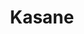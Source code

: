 ---
title: Kasane
description: Kasane is 4D SpaceTime Database.
template: splash
hero:
  tagline: 4D SpaceTime Database.
  actions:
    - text: Example Guide
      link: /ja/concept
      icon: right-arrow
---